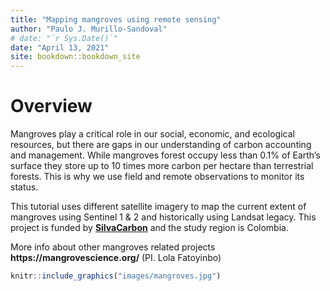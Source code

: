 --- 
title: "Mapping mangroves using remote sensing"
author: "Paulo J. Murillo-Sandoval"
# date: "`r Sys.Date()`"
date: "April 13, 2021"
site: bookdown::bookdown_site
---

# Overview

Mangroves play a critical role in our social, economic, and ecological resources, but there are gaps in our understanding of carbon accounting and management. While mangroves forest occupy less than 0.1% of Earth's surface they store up to 10 times more carbon per hectare than terrestrial forests. This is why we use field and remote observations to monitor its status.

This tutorial uses different satellite imagery to map the current extent of mangroves using Sentinel 1 & 2 and historically using Landsat legacy. This project is funded by [**SilvaCarbon**](https://www.silvacarbon.org/){target="_blank"} and the study region is Colombia.

More info about other mangroves related projects **https://mangrovescience.org/** (PI. Lola Fatoyinbo)


```{r my-fig,  fig.cap="Mangroves Source: Pixabay", echo=FALSE, message=FALSE}
knitr::include_graphics("images/mangroves.jpg")
```




